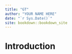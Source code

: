 ```yaml
--- 
title: "GT"
author: "YOUR NAME HERE"
date: "`r Sys.Date()`"
site: bookdown::bookdown_site
---
```


# Introduction

